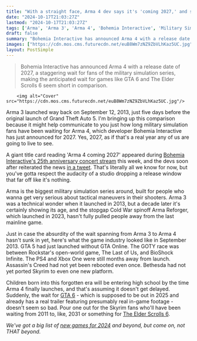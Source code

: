 ```yaml
---
title: "With a straight face, Arma 4 dev says it's 'coming 2027,' and suddenly the GTA 6 wait doesn't seem so bad anymore"
date: "2024-10-17T21:03:27Z"
lastmod: "2024-10-17T21:03:27Z"
tags: ['Arma', 'Arma 3', 'Arma 4', 'Bohemia Interactive', 'Military Simulation', 'Shooter', 'PC', 'Xbox', 'PlayStation']
draft: false
summary: "Bohemia Interactive has announced Arma 4 with a release date of 2027, a staggering wait for fans of the military simulation series, making the anticipated wait for games like GTA 6 and The Elder Scrolls 6 seem short in comparison."
images: ["https://cdn.mos.cms.futurecdn.net/euB8Wm7zNZ9ZbVLhKaz5UC.jpg"]
layout: PostSimple
---
```

> Bohemia Interactive has announced Arma 4 with a release date of 2027, a staggering wait for fans of the military simulation series, making the anticipated wait for games like GTA 6 and The Elder Scrolls 6 seem short in comparison.


        <img alt="Cover" src="https://cdn.mos.cms.futurecdn.net/euB8Wm7zNZ9ZbVLhKaz5UC.jpg"/>
        
Arma 3 launched way back on September 12, 2013, just five days before the original launch of Grand Theft Auto 5. I'm bringing up this comparison because it might help communicate to you just how long military simulation fans have been waiting for Arma 4, which developer Bohemia Interactive has just announced for 2027. Yes, 2027, as if that's a real year any of us are going to live to see.

A giant title card reading 'Arma 4 coming 2027' appeared during [Bohemia Interactive's 25th anniversary concert stream](https://www.youtube.com/live/cC-uT5rc9HQ?si=pmPXurDj1jAm0Ipu&t=6448) this week, and the devs soon after reiterated the news [in a tweet](https://x.com/ArmaPlatform/status/1846899721731793267). That's literally all we know for now, but you've gotta respect the audacity of a studio dropping a release window that far off like it's nothing.

Arma is the biggest military simulation series around, built for people who wanna get very serious about tactical maneuvers in their shooters. Arma 3 was a technical wonder when it launched in 2013, but a decade later it's certainly showing its age, and the stopgap Cold War spinoff Arma Reforger, which launched in 2023, hasn't fully pulled people away from the last mainline game.

Just in case the absurdity of the wait spanning from Arma 3 to Arma 4 hasn't sunk in yet, here's what the game industry looked like in September 2013. GTA 5 had just launched without GTA Online. The GOTY race was between Rockstar's open-world game, The Last of Us, and BioShock Infinite. The PS4 and Xbox One were still months away from launch. Assassin's Creed had not yet been rebooted even once. Bethesda had not yet ported Skyrim to even one new platform.

Children born into this forgotten era will be entering high school by the time Arma 4 finally launches, and that's assuming it doesn't get delayed. Suddenly, the wait for [GTA 6](https://www.gamesradar.com/gta-6-guide/) - which is supposed to be out in 2025 and already has a real trailer featuring presumably real in-game footage - doesn't seem so bad. Pour one out for the Skyrim fans who'll have been waiting from 2011 to, like, 2031 or something for [The Elder Scrolls 6](https://www.gamesradar.com/elder-scrolls-6-release-date-location-news-races/).

*We've got a big list of *[<em>new games for 2024</em>](https://www.gamesradar.com/video-game-release-dates/)* and beyond, but come on, not THAT beyond.*
        